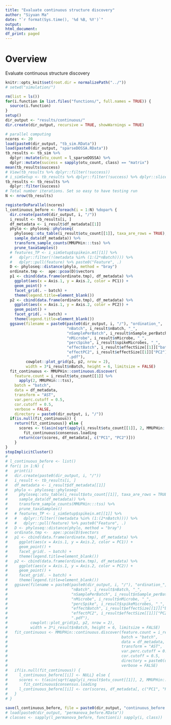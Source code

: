 ```yaml
---
title: "Evaluate continuous structure discovery"
author: "Siyuan Ma"
date: "`r format(Sys.time(), '%d %B, %Y')`"
output:
html_document:
df_print: paged
---
```

# Overview
Evaluate continuous structure discovery

```r
knitr::opts_knit$set(root.dir = normalizePath("../"))
# setwd("simulation/")
```
```r
rm(list = ls())
for(i.function in list.files("functions/", full.names = TRUE)) {
  source(i.function)
}
setup()
dir_output <- "results/continuous/"
dir.create(dir_output, recursive = TRUE, showWarnings = TRUE)
```

```r
# parallel computing
ncores <- 20
load(paste0(dir_output, "tb_sim.RData"))
load(paste0(dir_output, "sparseDOSSA.RData"))
tb_results <- tb_sim %>% 
  dplyr::mutate(otu_count = l_sparseDOSSA) %>% 
  dplyr::mutate(success = sapply(otu_count, class) == "matrix")
mean(tb_results$success)
# View(tb_results %>% dplyr::filter(!success))
# i_simSetup <- tb_results %>% dplyr::filter(!success) %>% dplyr::slice(1)
tb_results <- tb_results %>% 
  dplyr::filter(success)
# Total number iterations. Set so easy to have testing run
N <- nrow(tb_results)
```

```r
registerDoParallel(ncores)
l_continuous_before <- foreach(i = 1:N) %dopar% {
  dir.create(paste0(dir_output, i, "/"))
  i_result <- tb_results[i, ]
  df_metadata <- i_result$df_metadata[[1]]
  phylo <- phyloseq::phyloseq(
    phyloseq::otu_table(i_result$otu_count[[1]], taxa_are_rows = TRUE),
    sample_data(df_metadata)) %>% 
    transform_sample_counts(MMUPHin:::tss) %>% 
    prune_taxaSamples()
  # features_TP <- i_simSetup$spikein.mt[[1]] %>% 
  #   dplyr::filter(!(metadata %in% (1:(2*nBatch)))) %>% 
  #   dplyr::pull(feature) %>% paste0("Feature", .)
  D <- phyloseq::distance(phylo, method = "bray")
  ordinate.tmp <-  ape::pcoa(D)$vectors
  p1 <- cbind(data.frame(ordinate.tmp), df_metadata) %>% 
    ggplot(aes(x = Axis.1, y = Axis.2, color = PC1)) +
    geom_point() +
    facet_grid(. ~ batch) +
    theme(legend.title=element_blank())
  p2 <- cbind(data.frame(ordinate.tmp), df_metadata) %>% 
    ggplot(aes(x = Axis.1, y = Axis.2, color = PC2)) +
    geom_point() +
    facet_grid(. ~ batch) +
    theme(legend.title=element_blank())
  ggsave(filename = paste0(paste0(dir_output, i, "/"), "ordination_",
                           "nBatch", i_result$nBatch, "_",
                           "nSamplePerBatch", i_result$nSample_perBatch, "_",
                           "nMicrobe", i_result$nMicrobe, "_",
                           "percSpike", i_result$spikeMicrobes, "_",
                           "effectBatch", i_result$effectSize[[1]]["batch"], "_",
                           "effectPC2", i_result$effectSize[[1]]["PC2"], "_",
                           ".pdf"),
         cowplot::plot_grid(p1, p2, nrow = 2),
         width = 3*i_result$nBatch, height = 6, limitsize = FALSE)
  fit_continuous <- MMUPHin::continuous.discover(
    feature.count = i_result$otu_count[[1]] %>% 
      apply(2, MMUPHin:::tss),
    batch = "batch",
    data = df_metadata,
    transform = "AST",
    var.perc.cutoff = 0.5,
    cor.cutoff = 0.5,
    verbose = FALSE,
    directory = paste0(dir_output, i, "/"))
  if(is.null(fit_continuous)) {
    return(fit_continuous)} else {
      scores <- t(asin(sqrt(apply(i_result$otu_count[[1]], 2, MMUPHin:::tss)))) %*% 
        fit_continuous$consensus.loading
      return(cor(scores, df_metadata[, c("PC1", "PC2")]))
    }
}
stopImplicitCluster()
# 
# l_continuous_before <- list()
# for(i in 1:N) {
#   print(i)
#   dir.create(paste0(dir_output, i, "/"))
#   i_result <- tb_results[i, ]
#   df_metadata <- i_result$df_metadata[[1]]
#   phylo <- phyloseq::phyloseq(
#     phyloseq::otu_table(i_result$otu_count[[1]], taxa_are_rows = TRUE),
#     sample_data(df_metadata)) %>% 
#     transform_sample_counts(MMUPHin:::tss) %>% 
#     prune_taxaSamples()
#   # features_TP <- i_simSetup$spikein.mt[[1]] %>% 
#   #   dplyr::filter(!(metadata %in% (1:(2*nBatch)))) %>% 
#   #   dplyr::pull(feature) %>% paste0("Feature", .)
#   D <- phyloseq::distance(phylo, method = "bray")
#   ordinate.tmp <-  ape::pcoa(D)$vectors
#   p1 <- cbind(data.frame(ordinate.tmp), df_metadata) %>% 
#     ggplot(aes(x = Axis.1, y = Axis.2, color = PC1)) +
#     geom_point() +
#     facet_grid(. ~ batch) +
#     theme(legend.title=element_blank())
#   p2 <- cbind(data.frame(ordinate.tmp), df_metadata) %>% 
#     ggplot(aes(x = Axis.1, y = Axis.2, color = PC2)) +
#     geom_point() +
#     facet_grid(. ~ batch) +
#     theme(legend.title=element_blank())
#   ggsave(filename = paste0(paste0(dir_output, i, "/"), "ordination_",
#                            "nBatch", i_result$nBatch, "_",
#                            "nSamplePerBatch", i_result$nSample_perBatch, "_",
#                            "nMicrobe", i_result$nMicrobe, "_",
#                            "percSpike", i_result$spikeMicrobes, "_",
#                            "effectBatch", i_result$effectSize[[1]]["batch"], "_",
#                            "effectPC2", i_result$effectSize[[1]]["PC2"], "_",
#                            ".pdf"),
#          cowplot::plot_grid(p1, p2, nrow = 2),
#          width = 3*i_result$nBatch, height = 6, limitsize = FALSE)
#   fit_continuous <- MMUPHin::continuous.discover(feature.count = i_result$otu_count[[1]] %>% apply(2, MMUPHin:::tss),
#                                                  batch = "batch",
#                                                  data = df_metadata,
#                                                  transform = "AST",
#                                                  var.perc.cutoff = 0.5,
#                                                  cor.cutoff = 0.5,
#                                                  directory = paste0(dir_output, i, "/"),
#                                                  verbose = FALSE)
#   if(is.null(fit_continuous)) {
#     l_continuous_before[[i]] <- NULL} else {
#     scores <- t(asin(sqrt(apply(i_result$otu_count[[1]], 2, MMUPHin:::tss)))) %*% 
#       fit_continuous$consensus.loading
#     l_continuous_before[[i]] <- cor(scores, df_metadata[, c("PC1", "PC2")])
#   }
# }

save(l_continuous_before, file = paste0(dir_output, "continuous_before.RData"))
# load(paste0(dir_output, "permanova_before.RData"))
# classes <- sapply(l_permanova_before, function(i) sapply(i, class))
```

